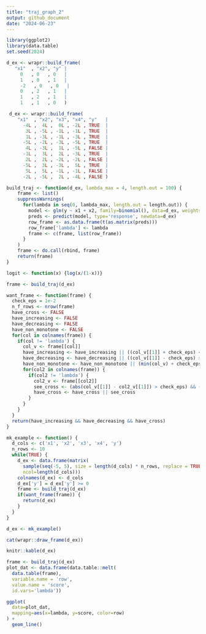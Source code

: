 ```yaml
---
title: "traj_graph_2"
output: github_document
date: "2024-06-23"
---
```


```r
library(ggplot2)
library(data.table)
set.seed(2024)
```


```r
d_ex <- wrapr::build_frame(
   "x1"  , "x2", "y" |
     0   , 0   , 0   |
     1   , 0   , 1   |
     -2   , 0   , 0   |
     0   , 2   , 1   |
     1   , 2   , 1   |
     1   , 1   , 0   )
```


```r
 d_ex <- wrapr::build_frame(
    "x1"  , "x2", "x3", "x4", "y"   |
      -4L ,  4L ,  0L , -2L , TRUE  |
       3L , -5L , -1L , -1L , TRUE  |
       1L , -3L , -1L , -3L , TRUE  |
      -5L , -2L , -3L , -5L , TRUE  |
       4L , -3L ,  1L , -5L , FALSE |
      -1L ,  3L ,  2L , -3L , TRUE  |
       2L ,  2L , -2L , -2L , FALSE |
      -5L ,  3L , -3L ,  5L , TRUE  |
       5L ,  5L , -1L , -1L , FALSE |
      -2L , -5L ,  2L , -4L , FALSE )
```



```r
build_traj <- function(d_ex, lambda_max = 4, length.out = 100) {
    frame <- list()
    suppressWarnings(
      for(lambda in seq(0, lambda_max, length.out = length.out)) {
        model <- glm(y ~ x1 + x2, family=binomial(), data=d_ex, weights = 1 + lambda * d_ex$y)
        preds <- predict(model, type='response', newdata=d_ex)
        row_frame <- as.data.frame(t(as.matrix(preds)))
        row_frame['lambda'] <- lambda
        frame <- c(frame, list(row_frame))
      }
    )
    frame <- do.call(rbind, frame)
    return(frame)
}
```


```r
logit <- function(x) {log(x/(1-x))}
```


```r
frame <- build_traj(d_ex)
```


```r
want_frame <- function(frame) {
  check_eps = 1e-2
  n_f_rows <- nrow(frame)
  have_cross <- FALSE
  have_increasing <- FALSE
  have_decreasing <- FALSE
  have_non_monotone <- FALSE
  for(col in colnames(frame)) {
    if(col != 'lambda') {
      col_v <- frame[[col]]
      have_increasing <- have_increasing || ((col_v[[1]] + check_eps) < col_v[[n_f_rows]])
      have_decreasing <- have_decreasing || ((col_v[[1]] - check_eps) > col_v[[n_f_rows]])
      have_non_monotone <- have_non_monotone || (min(col_v) + check_eps < min(col_v[[1]], col_v[[n_f_rows]])) || (max(col_v) - check_eps > max(col_v[[1]], col_v[[n_f_rows]])) 
      for(col2 in colnames(frame)) {
        if(col2 != 'lambda') {
          col2_v <- frame[[col2]]
          see_cross <- (abs(col_v[[1]] - col2_v[[1]]) > check_eps) && (abs(col_v[[n_f_rows]] - col2_v[[n_f_rows]]) > check_eps) && (col_v[[n_f_rows]] != col2_v[[n_f_rows]]) && ((col_v[[1]] > col2_v[[1]]) != (col_v[[n_f_rows]] > col2_v[[n_f_rows]]))
          have_cross <- have_cross || see_cross
        }
      }
    }
  }
  return(have_increasing && have_decreasing && have_cross)
}
```




```r
mk_example <- function() {
  d_cols <- c('x1', 'x2', 'x3', 'x4', 'y')
  n_rows <- 10
  while(TRUE) {
    d_ex <- data.frame(matrix(
      sample(seq(-5, 5), size = length(d_cols) * n_rows, replace = TRUE),
      ncol=length(d_cols)))
    colnames(d_ex) <- d_cols
    d_ex['y'] = d_ex['y'] >= 0
    frame <- build_traj(d_ex)
    if(want_frame(frame)) {
      return(d_ex)
    }
  }
}

```


```r
d_ex <- mk_example()
```

```r
cat(wrapr::draw_frame(d_ex))
```

```r
knitr::kable(d_ex)
```

```r
frame <- build_traj(d_ex)
plot_dat <- data.frame(data.table::melt(
  data.table(frame), 
  variable.name = 'row',
  value.name = 'score',
  id.vars='lambda'))
```



```r
ggplot(
  data=plot_dat,
  mapping=aes(x=lambda, y=score, color=row)
) +
  geom_line()
```

